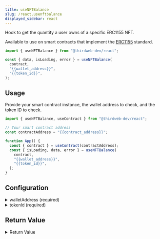 ```yaml
---
title: useNFTBalance
slug: /react.usenftbalance
displayed_sidebar: react
---
```



Hook to get the quantity a user owns of a specific ERC1155 NFT.

Available to use on smart contracts that implement the [ERC1155](/solidity/extensions/erc1155) standard.

```jsx
import { useNFTBalance } from "@thirdweb-dev/react";

const { data, isLoading, error } = useNFTBalance(
  contract,
  "{{wallet_address}}",
  "{{token_id}}",
);
```

## Usage

Provide your smart contract instance, the wallet address to check, and the token ID to check.

```jsx
import { useNFTBalance, useContract } from "@thirdweb-dev/react";

// Your smart contract address
const contractAddress = "{{contract_address}}";

function App() {
  const { contract } = useContract(contractAddress);
  const { isLoading, data, error } = useNFTBalance(
    contract,
    "{{wallet_address}}",
    "{{token_id}}",
  );
}
```

## Configuration

<details>
  <summary>walletAddress (required)</summary>
  <div>

### walletAddress (required)

The address of the wallet to check.

Use the [`useAddress`](/react/react.useaddress) hook to get the current wallet address.

```jsx
import { useNFTBalance, useContract, useAddress } from "@thirdweb-dev/react";

// Your smart contract address
const contractAddress = "{{contract_address}}";

function App() {
  // highlight-next-line
  const address = useAddress();
  const { contract } = useContract(contractAddress);
  const { isLoading, data, error } = useNFTBalance(
    contract,
    // highlight-next-line
    address,
    "{{token_id}}",
  );
}
```

</div>
</details>

<details>
  <summary>tokenId (required)</summary>
  <div>

### tokenId (required)

The token ID of the NFT to check.

```jsx
import { useNFTBalance, useContract } from "@thirdweb-dev/react";

// Your smart contract address
const contractAddress = "{{contract_address}}";

function App() {
  const { contract } = useContract(contractAddress);
  const { isLoading, data, error } = useNFTBalance(
    contract,
    "{{wallet_address}}",
    // highlight-next-line
    "{{token_id}}",
  );
}
```

</div>
</details>

## Return Value

<details>
  <summary>Return Value</summary>
  <div>

The hook's `data` property, once loaded, returns a `BigNumber` representing the quantity of the NFT owned by the wallet.

```ts
BigNumber;
```

</div>
</details>
